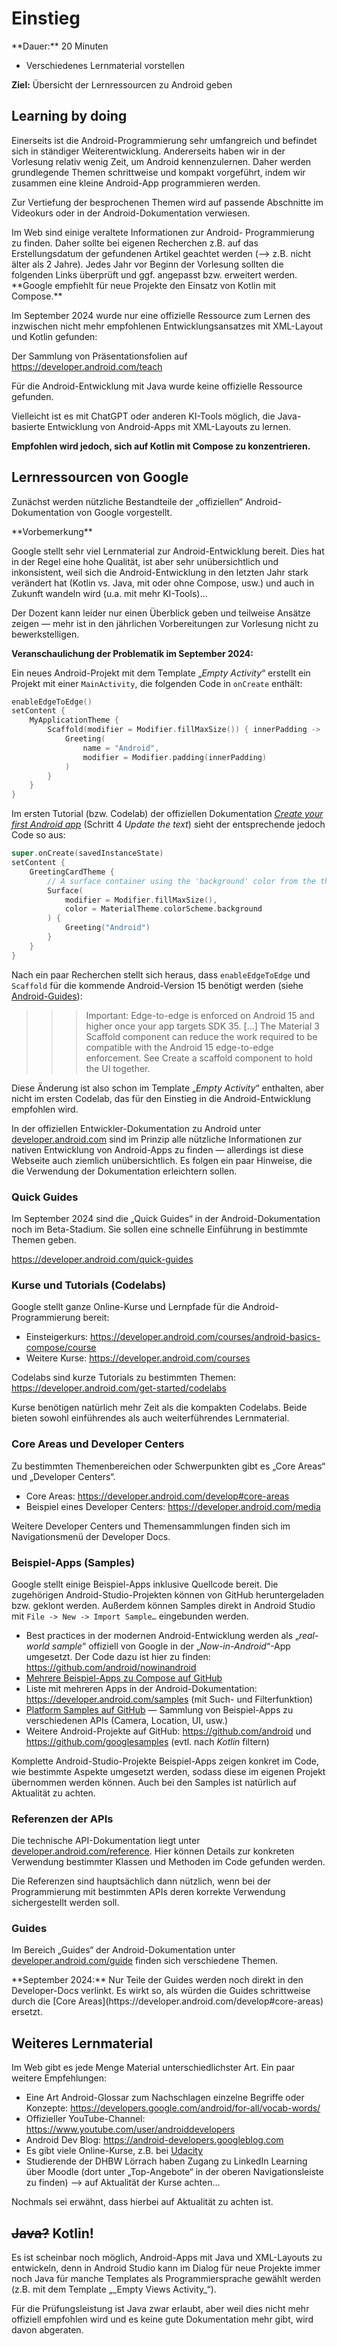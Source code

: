 
# Einstieg

<Callout>
  **Dauer:** 20 Minuten

  - Verschiedenes Lernmaterial vorstellen

  **Ziel:** Übersicht der Lernressourcen zu Android geben
</Callout>

## Learning by doing

Einerseits ist die Android-Programmierung sehr umfangreich
und befindet sich in ständiger Weiterentwicklung.
Andererseits haben wir in der Vorlesung relativ wenig Zeit,
um Android kennenzulernen. Daher werden grundlegende 
Themen schrittweise und kompakt vorgeführt, indem wir 
zusammen eine kleine Android-App programmieren werden.

Zur Vertiefung der besprochenen Themen wird auf passende 
Abschnitte im Videokurs oder in der Android-Dokumentation 
verwiesen.

<Callout type="warning" emoji="‼️">
Im Web sind einige veraltete Informationen zur Android-
Programmierung zu finden. Daher sollte bei eigenen 
Recherchen z.B. auf das Erstellungsdatum der gefundenen
Artikel geachtet werden (&xrarr; z.B. nicht älter als 2 Jahre).
</Callout>

<Callout type="error">
Jedes Jahr vor Beginn der Vorlesung sollten die folgenden 
Links überprüft und ggf. angepasst bzw. erweitert werden.
</Callout>

<Callout>
**Google empfiehlt für neue Projekte den Einsatz von Kotlin mit Compose.**

Im September 2024 wurde nur eine offizielle Ressource zum Lernen des 
inzwischen nicht mehr empfohlenen Entwicklungsansatzes 
mit XML-Layout und Kotlin gefunden:

Der Sammlung von Präsentationsfolien auf https://developer.android.com/teach

Für die Android-Entwicklung mit Java wurde keine offizielle Ressource gefunden. 

Vielleicht ist es mit ChatGPT oder anderen KI-Tools möglich, die 
Java-basierte Entwicklung von Android-Apps mit XML-Layouts zu lernen.

**Empfohlen wird jedoch, sich auf Kotlin mit Compose zu konzentrieren.**
</Callout>


## Lernressourcen von Google

Zunächst werden nützliche Bestandteile der „offiziellen“ 
Android-Dokumentation von Google vorgestellt.

<Callout type="error" emoji="‼️">
**Vorbemerkung**

Google stellt sehr viel Lernmaterial zur Android-Entwicklung bereit. Dies hat in der Regel eine hohe Qualität, ist aber sehr unübersichtlich und inkonsistent, weil sich die Android-Entwicklung in den letzten Jahr stark verändert hat (Kotlin vs. Java, mit oder ohne Compose, usw.) und auch in Zukunft wandeln wird (u.a. mit mehr KI-Tools)… 

Der Dozent kann leider nur einen Überblick geben und teilweise Ansätze zeigen &mdash; mehr ist in den jährlichen Vorbereitungen zur Vorlesung nicht zu bewerkstelligen.

**Veranschaulichung der Problematik im September 2024:**

Ein neues Android-Projekt mit dem Template „_Empty Activity_“ erstellt
ein Projekt mit einer `MainActivity`, die folgenden Code in `onCreate` enthält:

```kotlin
enableEdgeToEdge()
setContent {
    MyApplicationTheme {
        Scaffold(modifier = Modifier.fillMaxSize()) { innerPadding ->
            Greeting(
                name = "Android",
                modifier = Modifier.padding(innerPadding)
            )
        }
    }
}
```

Im ersten Tutorial (bzw. Codelab) der offiziellen Dokumentation 
[_Create your first Android app_](https://developer.android.com/codelabs/basic-android-kotlin-compose-first-app) 
(Schritt 4 _Update the text_) sieht der entsprechende jedoch Code so aus:

```kotlin
super.onCreate(savedInstanceState)
setContent {
    GreetingCardTheme {
        // A surface container using the 'background' color from the theme
        Surface(
            modifier = Modifier.fillMaxSize(),
            color = MaterialTheme.colorScheme.background
        ) {
            Greeting("Android")
        }
    }
}
```

Nach ein paar Recherchen stellt sich heraus, dass `enableEdgeToEdge`
und `Scaffold` für die kommende Android-Version 15 benötigt werden
(siehe [Android-Guides](https://developer.android.com/develop/ui/compose/layouts/insets)):

>>> Important: Edge-to-edge is enforced on Android 15 and higher once your app targets SDK 35. […] The Material 3 Scaffold component can reduce the work required to be compatible with the Android 15 edge-to-edge enforcement. See Create a scaffold component to hold the UI together.

Diese Änderung ist also schon im Template „_Empty Activity_“ enthalten, 
aber nicht im ersten Codelab, das für den Einstieg in die 
Android-Entwicklung empfohlen wird.
</Callout>

In der offiziellen Entwickler-Dokumentation zu Android unter
[developer.android.com](https://developer.android.com) sind
im Prinzip alle nützliche Informationen zur nativen Entwicklung
von Android-Apps zu finden &mdash; allerdings ist diese
Webseite auch ziemlich unübersichtlich. Es folgen ein paar
Hinweise, die die Verwendung der Dokumentation erleichtern
sollen.

### Quick Guides 

Im September 2024 sind die „Quick Guides“ in der Android-Dokumentation noch im Beta-Stadium. Sie sollen eine schnelle Einführung in bestimmte Themen geben.

https://developer.android.com/quick-guides

### Kurse und Tutorials (Codelabs)

Google stellt ganze Online-Kurse und Lernpfade
für die Android-Programmierung bereit:

- Einsteigerkurs: https://developer.android.com/courses/android-basics-compose/course
- Weitere Kurse: https://developer.android.com/courses

Codelabs sind kurze Tutorials zu bestimmten Themen: https://developer.android.com/get-started/codelabs

<Callout>
Kurse benötigen natürlich mehr Zeit als die kompakten
Codelabs. Beide bieten sowohl einführendes als auch
weiterführendes Lernmaterial.
</Callout>

### Core Areas und Developer Centers

Zu bestimmten Themenbereichen oder Schwerpunkten gibt es 
„Core Areas“ und „Developer Centers“.

- Core Areas: https://developer.android.com/develop#core-areas
- Beispiel eines Developer Centers: https://developer.android.com/media

Weitere Developer Centers und Themensammlungen finden sich im 
Navigationsmenü der Developer Docs.


### Beispiel-Apps (Samples)

Google stellt einige Beispiel-Apps inklusive Quellcode
bereit. Die zugehörigen Android-Studio-Projekten können
von GitHub heruntergeladen bzw. geklont werden. Außerdem
können Samples direkt in Android Studio mit 
`File -> New -> Import Sample…` eingebunden werden.

- Best practices in der modernen Android-Entwicklung werden als „_real-world sample_“ offiziell von Google in der „_Now-in-Android_“-App umgesetzt. Der Code dazu ist hier zu finden: https://github.com/android/nowinandroid
- [Mehrere Beispiel-Apps zu Compose auf GitHub](https://github.com/android/compose-samples)
- Liste mit mehreren Apps in der Android-Dokumentation: https://developer.android.com/samples (mit Such- und Filterfunktion)
- [Platform Samples auf GitHub](https://github.com/android/platform-samples) &mdash; Sammlung von Beispiel-Apps zu verschiedenen APIs (Camera, Location, UI, usw.)
- Weitere Android-Projekte auf GitHub: https://github.com/android und https://github.com/googlesamples (evtl. nach _Kotlin_ filtern)


<Callout>
Komplette Android-Studio-Projekte Beispiel-Apps zeigen 
konkret im Code, wie bestimmte Aspekte umgesetzt werden,
sodass diese im eigenen Projekt übernommen werden können.
</Callout>

<Callout type="warning">
Auch bei den Samples ist natürlich auf Aktualität zu
achten.
</Callout>


### Referenzen der APIs

Die technische API-Dokumentation liegt unter
[developer.android.com/reference](https://developer.android.com/reference). Hier können Details zur konkreten 
Verwendung bestimmter Klassen und Methoden im Code gefunden
werden. 

<Callout>
Die Referenzen sind hauptsächlich dann nützlich, wenn
bei der Programmierung mit bestimmten APIs deren
korrekte Verwendung sichergestellt werden soll.
</Callout>

### Guides

Im Bereich „Guides“ der Android-Dokumentation unter 
[developer.android.com/guide](https://developer.android.com/guide) 
finden sich verschiedene Themen. 

<Callout type="warning">
**September 2024:** Nur Teile der Guides werden noch direkt in
den Developer-Docs verlinkt. Es wirkt so, als würden die Guides
schrittweise durch die [Core Areas](https://developer.android.com/develop#core-areas) ersetzt.
</Callout>

## Weiteres Lernmaterial

Im Web gibt es jede Menge Material unterschiedlichster
Art. Ein paar weitere Empfehlungen:

- Eine Art Android-Glossar zum Nachschlagen einzelne Begriffe oder Konzepte: https://developers.google.com/android/for-all/vocab-words/
- Offizieller YouTube-Channel: https://www.youtube.com/user/androiddevelopers
- Android Dev Blog: https://android-developers.googleblog.com
- Es gibt viele Online-Kurse, z.B. bei [Udacity](https://www.udacity.com/)
- Studierende der DHBW Lörrach haben Zugang zu LinkedIn Learning über Moodle (dort unter „Top-Angebote“ in der oberen Navigationsleiste zu finden) &xrarr; auf Aktualität der Kurse achten…

<Callout type="warning" emoji="‼️">
Nochmals sei erwähnt, dass hierbei auf Aktualität zu
achten ist.
</Callout>

## ~~Java?~~ Kotlin!

<Callout type="error">
Es ist scheinbar noch möglich, Android-Apps mit Java und 
XML-Layouts zu entwickeln, denn in Android Studio kann 
im Dialog für neue Projekte immer noch Java für 
manche Templates als Programmiersprache gewählt werden 
(z.B. mit dem Template „_Empty Views Activity_“). 

Für die Prüfungsleistung ist Java zwar erlaubt, aber 
weil dies nicht mehr offiziell empfohlen wird und es 
keine gute Dokumentation mehr gibt, wird davon abgeraten.
</Callout>
